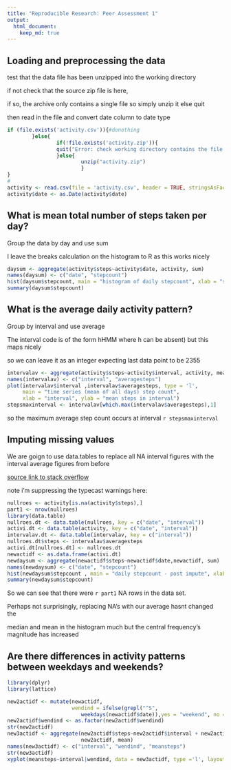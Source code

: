 ```yaml
---
title: "Reproducible Research: Peer Assessment 1"
output: 
  html_document:
    keep_md: true
---
```



## Loading and preprocessing the data
test that the data file has been unzipped into the working directory  

if not check that the source zip file is here,  

if so, the archive only contains a single file so simply unzip it else quit  

then read in the file and convert date column to date type

```r
if (file.exists('activity.csv')){#donothing
        }else{
                if(!file.exists('activity.zip')){
                quit("Error: check working directory contains the file activity.zip")
                }else{
                        unzip("activity.zip")
                        }
}
# 
activity <- read.csv(file = 'activity.csv', header = TRUE, stringsAsFactors = FALSE)
activity$date <- as.Date(activity$date)
```

## What is mean total number of steps taken per day?
Group the data by day and use sum  

I leave the breaks calculation on the histogram to R as this works nicely
```r
daysum <- aggregate(activity$steps~activity$date, activity, sum)
names(daysum) <- c("date", "stepcount")
hist(daysum$stepcount, main = "histogram of daily stepcount", xlab = "stepcount")
summary(daysum$stepcount)
```

## What is the average daily activity pattern?
Group by interval and use average  

The interval code is of the form hHMM where h can be absent) but this maps nicely  

so we can leave it as an integer expecting last data point to be 2355
```r
intervalav <- aggregate(activity$steps~activity$interval, activity, mean)
names(intervalav) <- c("interval", "averagesteps")
plot(intervalav$interval ,intervalav$averagesteps, type = 'l',
     main = "time series (mean of all days) step count",
     xlab = "interval", ylab = "mean steps in interval")
stepsmaxinterval <- intervalav[which.max(intervalav$averagesteps),1]
```
so the maximum average step count occurs at interval `r stepsmaxinterval`

## Imputing missing values
We are goign to use data.tables to replace all NA interval figures with the interval average figures from before  

[source link to stack overflow](http://stackoverflow.com/questions/7971513/using-one-data-frame-to-update-another)  

note i'm suppressing the typecast warnings here:
```r
nullroes <- activity[is.na(activity$steps),]
part1 <- nrow(nullroes)
library(data.table)
nullroes.dt <- data.table(nullroes, key = c("date", "interval"))
activi.dt <- data.table(activity, key = c("date", "interval"))
intervalav.dt <- data.table(intervalav, key = c("interval"))
nullroes.dt$steps <- intervalav$averagesteps
activi.dt[nullroes.dt] <- nullroes.dt
newactidf <- as.data.frame(activi.dt)
newdaysum <- aggregate(newactidf$steps~newactidf$date,newactidf, sum)
names(newdaysum) <- c("date", "stepcount")
hist(newdaysum$stepcount , main = "daily stepcount - post impute", xlab = "stepcount")
summary(newdaysum$stepcount)
```
So we can see that there were `r part1` NA rows in the data set.  

Perhaps not surprisingly, replacing NA's with our average hasnt changed the  

median and mean in the histogram much but the central frequency's magnitude has increased


## Are there differences in activity patterns between weekdays and weekends?
```r
library(dplyr)
library(lattice)
```

```r
new2actidf <- mutate(newactidf, 
                     wendind = ifelse(grepl("^S", 
                        weekdays(newactidf$date)),yes = "weekend", no = "weekday"))
new2actidf$wendind <- as.factor(new2actidf$wendind)
str(new2actidf)
new3actidf <- aggregate(new2actidf$steps~new2actidf$interval + new2actidf$wendind,
                        new2actidf, mean)
names(new3actidf) <- c("interval", "wendind", "meansteps")
str(new3actidf)
xyplot(meansteps~interval|wendind, data = new3actidf, type ='l', layout = c(1,2))
```

